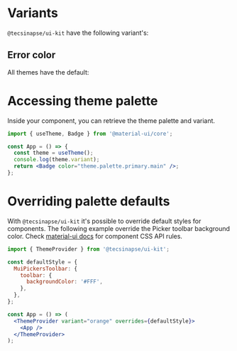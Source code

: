 
<Meta title="Introduction/Themes" />

# Variants

`@tecsinapse/ui-kit` have the following variant's:

<ColorPalette>
  <ColorItem
    title="variant='orange'"
    subtitle="primary/contrast/secondary/contrast"
    colors={[
      themeColors.orange.primary.main,
      themeColors.orange.primary.contrastText,
      themeColors.orange.secondary.main,
      themeColors.orange.secondary.contrastText,
    ]}
  />
  <ColorItem
    title="variant='greyLight'"
    subtitle="primary/contrast/secondary/contrast"
    colors={[
      themeColors.greyLight.primary.main,
      themeColors.greyLight.primary.contrastText,
      themeColors.greyLight.secondary.main,
      themeColors.greyLight.secondary.contrastText,
    ]}
  />
  <ColorItem
    title="variant='yellow'"
    subtitle="primary/contrast/secondary/contrast"
    colors={[
      themeColors.yellow.primary.main,
      themeColors.yellow.primary.contrastText,
      themeColors.yellow.secondary.main,
      themeColors.yellow.secondary.contrastText,
    ]}
  />
  <ColorItem
    title="variant='blueGrey'"
    subtitle="primary/light/contrast/secondary/contrast"
    colors={[
      themeColors.blueGrey.primary.main,
      themeColors.blueGrey.primary.light,
      themeColors.blueGrey.primary.contrastText,
      themeColors.blueGrey.secondary.main,
      themeColors.blueGrey.secondary.contrastText,
    ]}
  />
  <ColorItem
    title="variant='black'"
    subtitle="primary/light/contrast/secondary/contrast"
    colors={[
      themeColors.black.primary.main,
      themeColors.black.primary.light,
      themeColors.black.primary.contrastText,
      themeColors.black.secondary.main,
      themeColors.black.secondary.contrastText,
    ]}
  />
  <ColorItem
    title="variant='redLight'"
    subtitle="primary/light/contrast/secondary/contrast"
    colors={[
      themeColors.redLight.primary.main,
      themeColors.redLight.primary.light,
      themeColors.redLight.primary.contrastText,
      themeColors.redLight.secondary.main,
      themeColors.redLight.secondary.contrastText,
    ]}
  />
  <ColorItem
    title="variant='green'"
    subtitle="primary/light/contrast/secondary/contrast"
    colors={[
      themeColors.green.primary.main,
      themeColors.green.primary.light,
      themeColors.green.primary.contrastText,
      themeColors.green.secondary.main,
      themeColors.green.secondary.contrastText,
    ]}
  />
  <ColorItem
    title="variant='blackOrange'"
    subtitle="primary/light/contrast/secondary/contrast"
    colors={[
      themeColors.blackOrange.primary.main,
      themeColors.blackOrange.primary.light,
      themeColors.blackOrange.primary.contrastText,
      themeColors.blackOrange.secondary.main,
      themeColors.blackOrange.secondary.contrastText,
    ]}
  />
  <ColorItem
    title="variant='blueLight'"
    subtitle="primary/light/contrast/secondary/contrast"
    colors={[
      themeColors.blueLight.primary.main,
      themeColors.blueLight.primary.light,
      themeColors.blueLight.primary.contrastText,
      themeColors.blueLight.secondary.main,
      themeColors.blueLight.secondary.contrastText,
    ]}
  />
  <ColorItem
    title="variant='deepBlue'"
    subtitle="primary/light/contrast/secondary/contrast"
    colors={[
      themeColors.deepBlue.primary.main,
      themeColors.deepBlue.primary.light,
      themeColors.deepBlue.primary.contrastText,
      themeColors.deepBlue.secondary.main,
      themeColors.deepBlue.secondary.contrastText,
    ]}
  />
  <ColorItem
    title="variant='micBlue'"
    subtitle="primary/light/contrast/secondary/contrast"
    colors={[
      themeColors.micBlue.primary.main,
      themeColors.micBlue.primary.light,
      themeColors.micBlue.primary.contrastText,
      themeColors.micBlue.secondary.main,
      themeColors.micBlue.secondary.contrastText,
    ]}
  />
  <ColorItem
    title="variant='greyLight'"
    subtitle="primary/light/dark/contrast/secondary/contrast"
    colors={[
      themeColors.greyLight.primary.main,
      themeColors.greyLight.primary.light,
      themeColors.greyLight.primary.dark,
      themeColors.greyLight.primary.contrastText,
      themeColors.greyLight.secondary.main,
      themeColors.greyLight.secondary.contrastText,
    ]}
  />
   <ColorItem
     title="variant='bajaj'"
     subtitle="primary/light/contrast/secondary/contrast"
     colors={[
       themeColors.bajaj.primary.main,
       themeColors.bajaj.primary.light,
       themeColors.bajaj.primary.contrastText,
       themeColors.bajaj.secondary.main,
       themeColors.bajaj.secondary.contrastText,
     ]}
   />
</ColorPalette>

## Error color

All themes have the default:

<ColorPalette>
  <ColorItem
    title="Error"
    subtitle="main/contrast"
    colors={[
      themeColors.orange.error.main,
      themeColors.orange.error.contrastText,
    ]}
  />
</ColorPalette>

# Accessing theme palette

Inside your component, you can retrieve the theme palette and variant.

```jsx
import { useTheme, Badge } from '@material-ui/core';

const App = () => {
  const theme = useTheme();
  console.log(theme.variant);
  return <Badge color="theme.palette.primary.main" />;
};
```

# Overriding palette defaults

With `@tecsinapse/ui-kit` it's possible to override default styles for components. The following example override the Picker toolbar background color.
Check [material-ui docs](https://material-ui.com/) for component CSS API rules.

```jsx
import { ThemeProvider } from '@tecsinapse/ui-kit';

const defaultStyle = {
  MuiPickersToolbar: {
    toolbar: {
      backgroundColor: '#FFF',
    },
  },
};

const App = () => (
  <ThemeProvider variant="orange" overrides={defaultStyle}>
    <App />
  </ThemeProvider>
);
```
